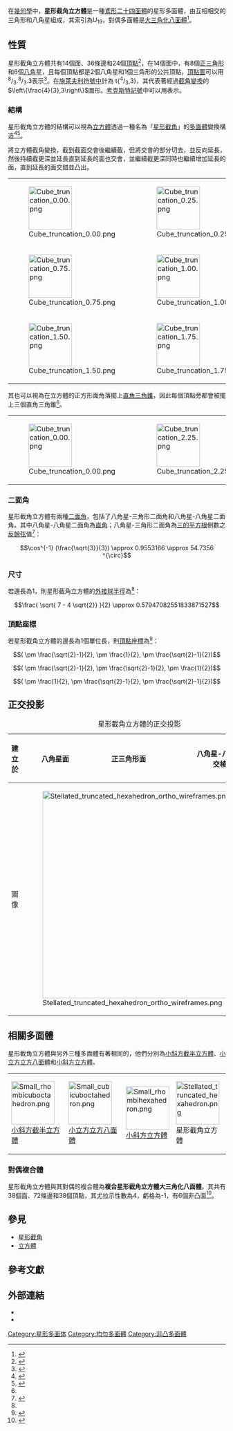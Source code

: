 {{Polyhedronbox
| name = 星形截角立方体
| polyhedron = 星形截角立方体
| imagename = Stellated truncated hexahedron.png
| rotating = Stellated truncated hexahedron.png
| rinfo = (點選檢視旋轉模型)
| Type = 均匀星形多面體
| Face = 14
| Edge = 36
| Vertice = 24
| Genu = 
| Face_type = 8個[[三角形|三角形]]{3}<br/>6個[[八角星|八角星]]{<sup>8</sup>/<sub>3</sub>}
| Vertice_type = 3.<sup>8</sup>/<sub>3</sub>.<sup>8</sup>/<sub>3</sub>
| Coxeter_diagram = {{CDD|node_1|4|rat|d3|node_1|3|node}}
| Schläfli = t{<sup>4</sup>/<sub>3</sub>,3}
| Wythoff = 2 3 | <sup>4</sup>/<sub>3</sub><br/>2 <sup>3</sup>/<sub>2</sub> | <sup>4</sup>/<sub>3</sub>
| Face_configuration = 8{3}+6{<sup>8</sup>/<sub>3</sub>}
| Symmetry_group = O<sub>h</sub>, [4,3], *432
| Index_references = [[均勻多面體|U]]<sub>19</sub>, [[哈羅德·斯科特·麥克唐納·考克斯特|C]]<sub>66</sub>, [[溫尼爾多面體模型列表|W]]<sub>92</sub>
| Rotation_group = 
| Dihedral_angle = 
| Bowers_acronym = Quith
| Properties = 非凸、半正、點可遞
| vfigimage = Stellated truncated hexahedron vertfig.png
| dual_image = DU19 great triakisoctahedron.png
}}
在[[幾何學|幾何學]]中，'''星形截角立方體'''是一種[[鳶形二十四面體|鳶形二十四面體]]的星形多面體，由互相相交的三角形和八角星組成，其索引為U<sub>19</sub>，對偶多面體是[[大三角化八面體|大三角化八面體]]<ref>{{Cite web | url = http://archive.lib.msu.edu/crcmath/math/math/g/g309.htm | author = Eric W. Weisstein | title=Great Triakis Octahedron, The Dual of the Stellated Truncated Hexahedron. | publisher = [[密西根州立大學|密西根州立大學]][[圖書館|圖書館]] | archiveurl = https://web.archive.org/web/20160319132133/http://archive.lib.msu.edu/crcmath/math/math/g/g309.htm | archivedate =2016-03-19}}</ref>。

== 性質 ==
星形截角立方體共有14個面、36條邊和24個[[頂點_(幾何)|頂點]]<ref>{{cite web | url = http://bulatov.org/polyhedra/uniform/u24.html | title = stellated truncated hexahedron | publisher = bulatov.org | archiveurl = https://web.archive.org/web/20160326183208/http://bulatov.org/polyhedra/uniform/u24.html | archivedate = 2016-03-26}}</ref>，在14個面中，有8個[[正三角形|正三角形]]和6個[[八角星|八角星]]，且每個頂點都是2個八角星和1個三角形的公共頂點，[[頂點圖|頂點圖]]可以用<sup>8</sup>/<sub>3</sub>.<sup>8</sup>/<sub>3</sub>.3表示<ref>{{Cite web | url = https://www.mathconsult.ch/static/unipoly/19.html | title = Uniform Polyhedra 19: stellated truncated hexahedron|publisher=mathconsult | archiveurl = https://web.archive.org/web/20160327052413/http://www.mathconsult.ch/static/unipoly/19.html | archivedate = 2016-03-27}}</ref>。在[[施萊夫利符號|施萊夫利符號中]]計為 t{<sup>4</sup>/<sub>3</sub>,3}，其代表著經過[[截角_(幾何)|截角變換]]的<math>\left\{\frac{4}{3},3\right\}</math>圖形。[[考克斯特記號|考克斯特記號]]中可以用{{CDD|node_1|4|rat|d3|node_1|3|node}}表示。

=== 結構 ===
星形截角立方體的結構可以視為[[立方體|立方體]]透過一種名為「[[星形截角|星形截角]]」的[[多面體|多面體]]變換構造<ref>{{Cite web|url=http://winkervsbecks.github.io/truncation/|title=Truncation|accessdate=2017-03-24|archive-date=2019-04-14|archive-url=https://web.archive.org/web/20190414015548/http://winkervsbecks.github.io/truncation/|dead-url=no}}</ref><ref name="software3d">{{Cite web|url=http://www.software3d.com/StelTruncHexa.php|title=Stellated Truncated Hexahedron|website=software3d.com|accessdate=2017-03-24|archive-date=2019-10-28|archive-url=https://web.archive.org/web/20191028200558/https://www.software3d.com/StelTruncHexa.php|dead-url=no}}</ref>。

將立方體截角變換，截到截面交會後繼續截，但將交會的部分切去，並反向延長，然後持續截更深並延長直到延長的面也交會，並繼續截更深同時也繼續增加延長的面，直到延長的面交錯並凸出。
{|
|[[File:Cube_truncation_0.00.png|100px]]
|[[File:Cube_truncation_0.25.png|100px]]
|[[File:Cube_truncation_0.50.png|100px]]
|[[File:Cube_truncation_0.75.png|100px]]
|-
|[[File:Cube_truncation_0.75.png|100px]]
|[[File:Cube_truncation_1.00.png|100px]]
|[[File:Cube_truncation_1.25.png|100px]]
|[[File:Cube_truncation_1.50.png|100px]]
|-
|[[File:Cube_truncation_1.50.png|100px]]
|[[File:Cube_truncation_1.75.png|100px]]
|[[File:Cube_truncation_2.25.png|100px]]
|[[File:Cube_truncation_2.50.png|100px]]
|}

其也可以視為在立方體的正方形面角落擺上[[三角錐|直角三角錐]]，因此每個頂點旁都會被擺上三個直角三角錐<ref name="software3d"/>。
{| class = wikitable
|[[File:Cube_truncation_0.00.png|100px]]
|[[File:Cube_truncation_2.25.png|100px]]
|[[File:Cube_truncation_2.50.png|100px]]
|}

=== 二面角 ===
星形截角立方體有兩種[[二面角|二面角]]，包括了八角星-三角形二面角和八角星-八角星二面角。其中八角星-八角星二面角為[[直角|直角]]；八角星-三角形二面角為[[三的平方根|三的平方根]]倒數之[[反餘弦|反餘弦]]值<ref name="dmccooey">{{cite web|url = http://dmccooey.com/polyhedra/StellatedTruncatedHexahedron.html|title=Self-Intersecting Truncated Regular Polyhedra: Stellated Truncated Hexahedron |publisher=dmccooey.com| archiveurl = https://web.archive.org/web/20160324081057/http://dmccooey.com/polyhedra/StellatedTruncatedHexahedron.html | archivedate =2016-03-24}}</ref>：
:<math>\cos^{-1} (\frac{\sqrt{3}}{3}) \approx 0.9553166 \approx 54.7356 ^{\circ}</math>

=== 尺寸 ===
若邊長為1，則星形截角立方體的[[外接球|外接球]][[半徑|半徑]]為<ref name="dmccooey"/>：
:<math>	\frac{ \sqrt{ 7 - 4 \sqrt{2}} }{2} \approx 0.57947082551833871527 </math>

=== 頂點座標 ===
若星形截角立方體的邊長為1個單位長，則[[頂點_(幾何)|頂點]][[座標|座標]]為<ref name="dmccooeydata">{{Cite web|url=http://dmccooey.com/polyhedra/StellatedTruncatedHexahedron.txt|title=Data of Stellated Truncated Hexahedron | publisher = dmccooey.com | archiveurl = https://web.archive.org/web/20160902145438/http://dmccooey.com/polyhedra/StellatedTruncatedHexahedron.txt| archivedate =2016-09-01}}</ref>：
:<math>( \pm \frac{\sqrt{2}-1}{2}, \pm \frac{1}{2}, \pm \frac{\sqrt{2}-1}{2})</math>
:<math>( \pm \frac{\sqrt{2}-1}{2}, \pm \frac{\sqrt{2}-1}{2}, \pm \frac{1}{2})</math>
:<math>( \pm \frac{1}{2}, \pm \frac{\sqrt{2}-1}{2}, \pm \frac{\sqrt{2}-1}{2})</math>

== 正交投影 ==
{|class=wikitable width=600
|+ 星形截角立方體的正交投影
|-
! 建立於
! 八角星面
! 正三角形面
! 八角星-八角星<br/>交棱
|-
!圖像
| colspan=3 | [[File:Stellated_truncated_hexahedron_ortho_wireframes.png|480px]]
|}

== 相關多面體 ==
星形截角立方體與另外三種多面體有著相同的{{link-en|頂點布局|vertex arrangement}}，他們分別為[[小斜方截半立方體|小斜方截半立方體]]、[[小立方立方八面體|小立方立方八面體]]和[[小斜方立方體|小斜方立方體]]。

{| class="wikitable" width="400" style="vertical-align:top;text-align:center"
| [[Image:Small_rhombicuboctahedron.png|100px]]<BR>[[小斜方截半立方體|小斜方截半立方體]]
| [[Image:Small_cubicuboctahedron.png|100px]]<BR>[[小立方立方八面體|小立方立方八面體]]
| [[Image:Small_rhombihexahedron.png|100px]]<BR>[[小斜方立方體|小斜方立方體]]
| [[Image:Stellated_truncated_hexahedron.png|100px]]<BR>星形截角立方體
|}

=== 對偶複合體 ===
星形截角立方體與其對偶的複合體為'''複合星形截角立方體大三角化八面體'''。其共有38個面、72條邊和38個頂點，其尤拉示性數為4，虧格為-1，有6個非凸面<ref>{{Cite web|url=http://bulatov.org/polyhedra/uniform_compounds/uc24.html|title=compound of stellated truncated hexahedron and great triakisoctahedron|publisher=bulatov.org | archiveurl = https://web.archive.org/web/20150906140734/http://bulatov.org/polyhedra/uniform_compounds/uc24.html | archivedate =2016-09-06}}</ref>。

== 參見 ==
* [[截角_(幾何)#廣義截角|星形截角]]
* [[立方體|立方體]]

== 參考文獻 ==
{{refbegin|2}}
{{reflist}}
{{refend}}

== 外部連結 ==
* {{mathworld | urlname = StellatedTruncatedHexahedron| title = 星形截角立方体}}
* {{Cite web|url=https://www.facebook.com/pages/%E6%98%9F%E5%BD%A2%E6%88%AA%E8%A7%92%E7%AB%8B%E6%96%B9%E4%BD%93/1452594044958357?rf=102905829751325 |title=星形截角立方体的臉書專頁 |publisher=[[Facebook|Facebook]] |archiveurl=https://archive.is/20160902152228/https://www.facebook.com/pages/Stellated-truncated-hexahedron/102905829751325?rf=1452594044958357 |archivedate=2016-09-02 |deadurl=no }}


[[Category:星形多面体|Category:星形多面体]]
[[Category:均勻多面體|Category:均勻多面體]]
[[Category:非凸多面體|Category:非凸多面體]]